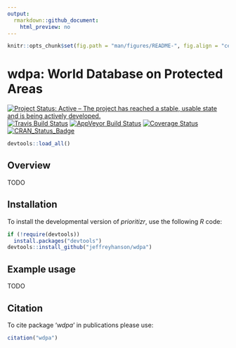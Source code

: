 ```yaml
---
output:
  rmarkdown::github_document:
    html_preview: no
---
```


```r
knitr::opts_chunk$set(fig.path = "man/figures/README-", fig.align = "center")
```

<!--- README.md is generated from README.Rmd. Please edit that file -->

# wdpa: World Database on Protected Areas

[![Project Status: Active – The project has reached a stable, usable state and is being actively developed.](http://www.repostatus.org/badges/latest/active.svg)](http://www.repostatus.org/#active)
[![Travis Build Status](https://img.shields.io/travis/jeffreyhanson/wdpa/master.svg?label=Mac%20OSX%20%26%20Linux)](https://travis-ci.org/jeffreyhanson/wdpa)
[![AppVeyor Build Status](https://img.shields.io/appveyor/ci/jeffreyhanson/wdpa/master.svg?label=Windows)](https://ci.appveyor.com/project/jeffreyhanson/wdpa)
[![Coverage Status](https://codecov.io/github/jeffreyhanson/wdpa/coverage.svg?branch=master)](https://codecov.io/github/jeffreyhanson/wdpa?branch=master)
[![CRAN_Status_Badge](http://www.r-pkg.org/badges/version/wdpa)](https://CRAN.R-project.org/package=wdpa)

```r
devtools::load_all()
```

## Overview

TODO

## Installation

To install the developmental version of _prioritizr_, use the following _R_ code:

```r
if (!require(devtools))
  install.packages("devtools")
devtools::install_github("jeffreyhanson/wdpa")
```

## Example usage

TODO

## Citation

To cite package '_wdpa_' in publications please use:

```r
citation("wdpa")
```
